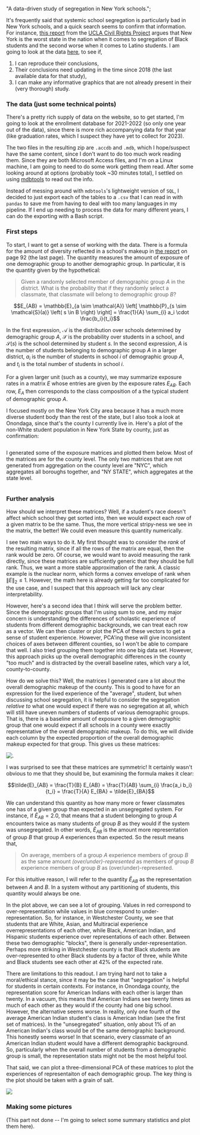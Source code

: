   "A data-driven study of segregation in New York schools.";

It's frequently said that systemic school segregation is particularly bad in New
York schools, and a quick search seems to confirm that information. For
instance,
[this report](https://www.civilrightsproject.ucla.edu/research/k-12-education/integration-and-diversity/nyc-school-segregation-report-card-still-last-action-needed-now/NYC_6-09-final-for-post.pdf "UCLA report on NY Segregation")
from the
[UCLA Civil Rights Project](https://www.civilrightsproject.ucla.edu/ "UCLA Civil Rights Project Website")
argues that New York is the worst state in the nation when it comes to
segregation of Black students and the second worse when it comes to Latino
students. I am going to look at the data
[here](https://data.nysed.gov/downloads.php), to see if,

1. I can reproduce their conclusions,
2. Their conclusions need updating in the time since 2018 (the last available
   data for that study),
3. I can make any informative graphics that are not already present in their
   (very thorough) study.

### The data (just some technical points)

There's a pretty rich supply of data on the website, so to get started, I'm
going to look at the enrollment database for 2021-2022 (so only one year out of
the data), since there is more rich accompanying data for that year (like
graduation rates, which I suspect they have yet to collect for 2023).

The two files in the resulting zip are `.accdb` and `.mdb`, which I hope/suspect
have the same content, since I don't want to do too much work reading them.
Since they are both Microsoft Access files, and I'm on a Linux machine, I am
going to need to do some work getting them read. After some looking around at
options (probably took ~30 minutes total), I settled on using
[mdbtools](https://github.com/mdbtools/mdbtools) to read out the info.

Instead of messing around with `mdbtools`'s lightweight version of `SQL`, I
decided to just export each of the tables to a `.csv` that I can read in with
`pandas` to save me from having to deal with too many languages in my pipeline.
If I end up needing to process the data for many different years, I can do the
exporting with a Bash script.

### First steps

To start, I want to get a sense of working with the data. There is a formula for
the amount of diversity reflected in a school's makeup in
[the report](https://www.civilrightsproject.ucla.edu/research/k-12-education/integration-and-diversity/nyc-school-segregation-report-card-still-last-action-needed-now/NYC_6-09-final-for-post.pdf "UCLA report on NY Segregation")
on page 92 (the last page). The quantity measures the amount of exposure of one
demographic group to another demographic group. In particular, it is the
quantity given by the hypothetical:

> Given a randomly selected member of demographic group $A$ in the district.
> What is the probability that if they randomly select a classmate, that
> classmate will belong to demographic group $B$?

```math
E_{AB} = \mathbb{E}_{a \sim \mathcal{A}} \left[ \mathbb{P}_{s \sim \mathcal{S}(a)} \left( s \in B \right) \right] = \frac{1}{A} \sum_{i} a_i \cdot \frac{b_i}{t_i}
```

In the first expression, $\mathcal{A}$ is the distribution over schools
determined by demographic group $A$, $\mathcal{S}$ is the probability over
students in a school, and $\mathcal{S}(s)$ is the school determined by student
$s$. In the second expression, $A$ is the number of students belonging to
demographic group $A$ in a larger district, $a_i$ is the number of students in
school $i$ of demographic group $A$, and $t_i$ is the total number of students
in school $i$.

For a given larger unit (such as a county), we may summarize exposure rates in a
matrix $E$ whose entries are given by the exposure rates $E_{AB}$. Each row,
$E_A$ then corresponds to the class composition of a the typical student of
demographic group $A$.

I focused mostly on the New York City area because it has a much more diverse
student body than the rest of the state, but I also took a look at Onondaga,
since that's the county I currently live in. Here's a plot of the non-White
student population in New York State by county, just as confirmation:

<img src={nonWhiteMap} class="small" alt="" />

I generated some of the exposure matrices and plotted them below. Most of the
matrices are for the county level. The only two matrices that are not generated
from aggregation on the county level are "NYC", which aggregates all boroughs
together, and "NY STATE", which aggregates at the state level.

<img src={nonNormalizedExposureMatrix} className="med" alt="" />

### Further analysis

How should we interpret these matrices? Well, if a student's race doesn't affect
which school they get sorted into, then we would expect each _row_ of a given
matrix to be the same. Thus, the more vertical stripy-ness we see in the matrix,
the better! We could even measure this quantity numerically.

I see two main ways to do it. My first thought was to consider the _rank_ of the
resulting matrix, since if all the rows of the matrix are equal, then the rank
would be zero. Of course, we would want to avoid measuring the rank directly,
since these matrices are sufficiently generic that they should be full rank.
Thus, we want a more stable approximation of the rank. A classic example is the
nuclear norm, which forms a convex envelope of rank when $\| E \|_{2} \le 1$.
However, the math here is already getting far too complicated for the use case,
and I suspect that this approach will lack any clear interpretability.

However, here's a second idea that I think will serve the problem better. Since
the demographic groups that I'm using sum to one, and my major concern is
understanding the differences of scholastic experience of students from
different demographic backgrounds, we can treat each row as a vector. We can
then cluster or plot the PCA of these vectors to get a sense of student
experience. However, PCA'ing these will give inconsistent choices of axes
between different counties, so I won't be able to compare that well. I also
tried grouping them together into one big data set. However, this approach picks
up the overall demographic differences in the county "too much" and is
distracted by the overall baseline rates, which vary a lot, county-to-county.

How do we solve this? Well, the matrices I generated care a lot about the
overall demographic makeup of the county. This is good to have for an expression
for the lived experience of the "average", student, but when discussing school
segregation, it is helpful to consider the segregation _relative to_ what one
would expect if there was no segregation at all, which will still have uneven
numbers of students of various demographic groups. That is, there is a baseline
amount of exposure to a given demographic group that one would expect if all
schools in a county were exactly representative of the overall demographic
makeup. To do this, we will divide each column by the expected proportion of the
overall demographic makeup expected for that group. This gives us these
matrices:

<img src={normalizedExposureMatrix} className="med" alt="." />

I was surprised to see that these matrices are symmetric! It certainly wasn't
obvious to me that they should be, but examining the formula makes it clear:

```math
\tilde{E}_{AB} = \frac{T}{B} E_{AB} = \frac{T}{AB} \sum_{i} \frac{a_i b_i}{t_i} = \frac{T}{A} E_{BA} = \tilde{E}_{BA}
```

We can understand this quantity as how many more or fewer classmates one has of
a given group than expected in an unsegregated system. For instance, if
$\tilde{E}_{AB} = 2.0$, that means that a student belonging to group $A$
encounters twice as many students of group $B$ as they would if the system was
unsegregated. In other words, $\tilde{E}_{AB}$ is the amount more representation
of group $B$ that group $A$ experiences than expected. So the result means that,

> On average, members of a group $A$ experience members of group $B$ as the same
> amount _(over/under)-represented_ as members of group $B$ experience members
> of group $B$ as (over/under)-represented.

For this intuitive reason, I will refer to the quantity $\tilde{E}_{AB}$ as the
representation between $A$ and $B$. In a system without any partitioning of
students, this quantity would always be one.

In the plot above, we can see a lot of grouping. Values in red correspond to
over-representation while values in blue correspond to under-representation. So,
for instance, in Westchester County, we see that students that are White, Asian,
and Multiracial experience overrepresentations of each other, while Black,
American Indian, and Hispanic students experience over representations of each
other. Between these two demographic "blocks", there is generally
under-representation. Perhaps more striking in Westchester county is that Black
students are over-represented to other Black students by a factor of three,
while White and Black students see each other at 42% of the expected rate.

There are limitations to this readout. I am trying hard not to take a
moral/ethical stance, since it may be the case that "segregation" is helpful for
students in certain contexts. For instance, in Onondaga county, the
representation score for American Indians with each other is larger than twenty.
In a vacuum, this means that American Indians see twenty times as much of each
other as they would if the county had one big school. However, the alternative
seems worse. In reality, only one fourth of the average American Indian
student's class is American Indian (see the first set of matrices). In the
"unsegregated" situation, only about 1% of an American Indian's class would be
of the same demographic background. This honestly seems worse! In that scenario,
every classmate of an American Indian student would have a different demographic
background. So, particularly when the overall number of students from a
demographic group is small, the representation stats might not be the most
helpful tool.

That said, we can plot a three-dimensional PCA of these matrices to plot the
experiences of representaiton of each demographic group. The key thing is the
plot should be taken with a grain of salt.

<img className="med" src={pcaPlot} />

### Making some pictures

(This part not done -- I'm going to select some summary statistics and plot them
here).
